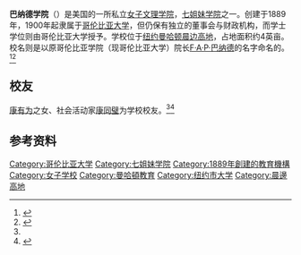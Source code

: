 {{NoteTA
| T = zh-cn:巴纳德学院;zh-tw:巴納德學院;|zh-cn:巴纳德学院;zh-tw:巴納德學院;
}}{{Infobox university
|motto           = ''Hepomene toi logismoi''
|mottoeng        = 追随理性之路
|name            = 巴纳德学院<br/>Barnard College
|image           = [[Image:barnardcoatofarms.png|158px]]
|established     = 1889
|type            = 私立
|endowment       = $1.681亿<ref>As of June 30, 2009.  {{cite web| title = U.S. and Canadian Institutions Listed by Fiscal Year 2009 Endowment Market Value and Percentage Change in Endowment Market Value from FY 2008 to FY 2009| work = 2009 NACUBO-Commonfund Study of Endowments| publisher = National Association of College and University Business Officers| url = http://www.nacubo.org/Documents/research/2009_NCSE_Public_Tables_Endowment_Market_Values.pdf| format = PDF| accessdate = March 9, 2010| deadurl = yes| archiveurl = https://web.archive.org/web/20171214124106/http://www.nacubo.org/Documents/research/2009_NCSE_Public_Tables_Endowment_Market_Values.pdf| archivedate = 2017年12月14日| df = }}</ref>
|president       = [[西恩•贝洛克|西恩•贝洛克]]（[https://en.wikipedia.org/wiki/Sian_Beilock Sian Beilock]）
|city            = [[纽约市|纽约市]]
|state           = [[纽约州|纽约州]]
|coor            = {{Coord|40.8096|-73.9635|type:edu_region:US-NY|display=inline,title}}
|campus          = 城市
|undergrad       = 2,356
|postgrad        = 无
|faculty         = 319
|mascot          = Millie（巴纳德熊）
|colors          = 蓝、白 {{Colorbox|blue}} {{Colorbox|white}}
|athletics       = 15支大学代表队
|website         = https://barnard.edu/
|logo            = [[File:Barnard_Logo.jpg|center]]
|}}

'''巴纳德学院'''（{{lang-en|Barnard College}}）是美国的一所私立[[单性别教育|女子]][[文理学院|文理学院]]，[[七姐妹学院|七姐妹学院]]之一。创建于1889年，1900年起隶属于[[哥伦比亚大学|哥伦比亚大学]]，但仍保有独立的董事会与财政机构，而学士学位则由哥伦比亚大学授予。学校位于[[纽约|纽约]][[曼哈顿|曼哈顿]][[晨边高地|晨边高地]]，占地面积约4英亩。校名则是以原哥伦比亚学院（现哥伦比亚大学）院长[[F·A·P·巴纳德|F·A·P·巴纳德]]的名字命名的。<ref>{{cite web|url=http://www.barnard.edu/catalog/college.php|title=COLLEGE|publisher=Barnard|deadurl=yes|archiveurl=https://web.archive.org/web/20100924022120/http://barnard.edu/catalog/college.php|archivedate=2010-09-24|access-date=2010-12-04}}</ref><ref name="qq">{{cite web|url=http://edu.qq.com/a/20090808/000028.htm|title=美国顶尖文理学院之女校Barnard College|publisher=腾讯}}</ref>
==校友==
[[康有为|康有为]]之女、社会活动家[[康同璧|康同璧]]为学校校友。<ref name="qq" /><ref>{{cite web|url=http://www.barnard.edu/archives/persons.htm#top|title=Barnard College Archives - INTRIGUING PERSONS from the history of Barnard College|publisher=Barnard|access-date=2010-12-04|archive-url=https://web.archive.org/web/20090208143642/http://barnard.edu/archives/persons.htm#top|archive-date=2009-02-08|dead-url=yes}}</ref>

== 参考资料 ==
{{reflist}}
{{哥倫比亞大學}}
{{Seven Sisters}}
{{纽约市的大学}}
{{Authority control}}
[[Category:哥伦比亚大学|Category:哥伦比亚大学]]
[[Category:七姐妹学院|Category:七姐妹学院]]
[[Category:1889年創建的教育機構|Category:1889年創建的教育機構]]
[[Category:女子学校|Category:女子学校]]
[[Category:曼哈頓教育|Category:曼哈頓教育]]
[[Category:纽约市大学|Category:纽约市大学]]
[[Category:晨邊高地|Category:晨邊高地]]